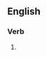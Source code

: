 ==English==

===Verb===
{{head|en|verb form}}

# {{present participle of|en|disintermediate|nocat=1}}